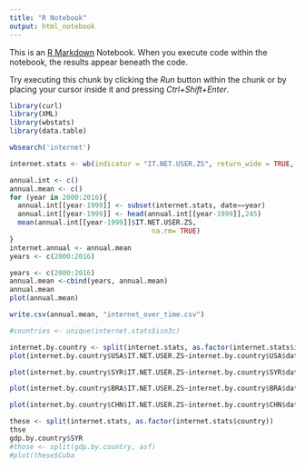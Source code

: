 ```yaml
---
title: "R Notebook"
output: html_notebook
---
```


This is an [R Markdown](http://rmarkdown.rstudio.com) Notebook. When you execute code within the notebook, the results appear beneath the code. 

Try executing this chunk by clicking the *Run* button within the chunk or by placing your cursor inside it and pressing *Ctrl+Shift+Enter*. 

```r
library(curl)
library(XML)
library(wbstats)
library(data.table)
```

```r
wbsearch('internet')
```

```r
internet.stats <- wb(indicator = "IT.NET.USER.ZS", return_wide = TRUE, startdate = 2000, enddate = 2017)

```

```r
annual.int <- c()
annual.mean <- c()
for (year in 2000:2016){
  annual.int[[year-1999]] <- subset(internet.stats, date==year)
  annual.int[[year-1999]] <- head(annual.int[[year-1999]],245)
  mean(annual.int[[year-1999]]$IT.NET.USER.ZS,
                                   na.rm= TRUE)
}
internet.annual <- annual.mean
years <- c(2000:2016)

```

```r
years <- c(2000:2016)
annual.mean <-cbind(years, annual.mean)
annual.mean
plot(annual.mean)

write.csv(annual.mean, "internet_over_time.csv")
```



```r
#countries <- unique(internet.stats$iso3c)

internet.by.country <- split(internet.stats, as.factor(internet.stats$iso3c))
plot(internet.by.country$USA$IT.NET.USER.ZS~internet.by.country$USA$date)

plot(internet.by.country$SYR$IT.NET.USER.ZS~internet.by.country$SYR$date)

plot(internet.by.country$BRA$IT.NET.USER.ZS~internet.by.country$BRA$date)

plot(internet.by.country$CHN$IT.NET.USER.ZS~internet.by.country$CHN$date)
```

```r
these <- split(internet.stats, as.factor(internet.stats$country))
thse
gdp.by.country$SYR
#those <- split(gdp.by.country, asf)
#plot(these$Cuba
```




